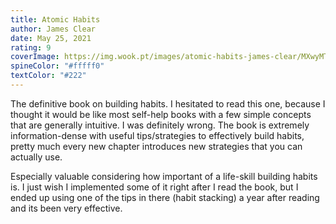 ```yaml
---
title: Atomic Habits
author: James Clear
date: May 25, 2021
rating: 9
coverImage: https://img.wook.pt/images/atomic-habits-james-clear/MXwyMTg2NTQxOHwxNzcyMDUzMXwxNjQ3MzQwMzcwMDAw/500x
spineColor: "#fffff0"
textColor: "#222"
---
```


The definitive book on building habits. I hesitated to read this one, because I thought it would be like most self-help books with a few simple concepts that are generally intuitive. I was definitely wrong. The book is extremely information-dense with useful tips/strategies to effectively build habits, pretty much every new chapter introduces new strategies that you can actually use.

Especially valuable considering how important of a life-skill building habits is. I just wish I implemented some of it right after I read the book, but I ended up using one of the tips in there (habit stacking) a year after reading and its been very effective.
